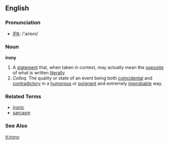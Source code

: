 ==English==
===Pronunciation===
* [[IPA]]: /'airɒni/
===Noun===
'''irony'''
#A [[statement]] that, when taken in context, may actually mean the [[opposite]] of what is written [[literally]]
# ''Colloq.''  The quality or state of an event being both [[coincidental]] and [[contradictory]] in a [[humorous]] or [[poignant]] and extremely [[improbable]] way.

===Related Terms===
*[[ironic]]
*[[sarcasm]]
===See Also===
{{pedialite}}

[[it:irony]]